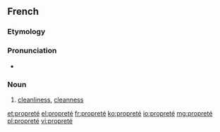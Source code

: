 ==French==

===Etymology===
{{suffix|propre|eté|lang=fr}}

===Pronunciation===
* {{audio|Fr-propreté.ogg|Audio}}

===Noun===
{{fr-noun|f|sort=proprete}}

# [[cleanliness]], [[cleanness]]

[[et:propreté]]
[[el:propreté]]
[[fr:propreté]]
[[ko:propreté]]
[[io:propreté]]
[[mg:propreté]]
[[pl:propreté]]
[[vi:propreté]]